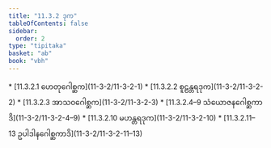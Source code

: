 ```yaml
---
title: "11.3.2 ဒုက"
tableOfContents: false
sidebar:
  order: 2
type: "tipitaka"
basket: "ab"
book: "vbh"
---
```



<DynamicBreadcrumb />



<TableOfContents book="vbh" section="11.3.2">
* [11.3.2.1 ဟေတုဂေါစ္ဆက](11-3-2/11-3-2-1)
* [11.3.2.2 စူဠန္တရဒုက](11-3-2/11-3-2-2)
* [11.3.2.3 အာသဝဂေါစ္ဆက](11-3-2/11-3-2-3)
* [11.3.2.4–9 သံယောဇနဂေါစ္ဆကာဒိ](11-3-2/11-3-2-4–9)
* [11.3.2.10 မဟန္တရဒုက](11-3-2/11-3-2-10)
* [11.3.2.11–13 ဥပါဒါနဂေါစ္ဆကာဒိ](11-3-2/11-3-2-11–13)
</TableOfContents>